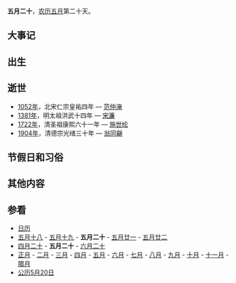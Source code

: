 {{Lunar05Calendar}}
'''五月二十'''，[[农历|农历]][[五月_(农历)|五月]]第二十天。

==大事记==

==出生==

==逝世==
*[[1052年|1052年]]，北宋仁宗皇祐四年 — [[范仲淹|范仲淹]]
*[[1381年|1381年]]，明太祖洪武十四年 — [[宋濂|宋濂]]
*[[1722年|1722年]]，清圣祖康熙六十一年 — [[施世纶|施世纶]]
*[[1904年|1904年]]，清德宗光绪三十年 — [[翁同龢|翁同龢]]

==节假日和习俗==

==其他内容==

==参看==
*[[历史上的今天|日历]]
*[[五月十八|五月十八]] - [[五月十九|五月十九]] - '''五月二十''' - [[五月廿一|五月廿一]] - [[五月廿二|五月廿二]]        
*[[四月二十|四月二十]] - '''五月二十''' - [[六月二十|六月二十]]
*[[正月|正月]] - [[二月_(农历)|二月]] - [[三月_(农历)|三月]] - [[四月_(农历)|四月]] - [[五月_(农历)|五月]] - [[六月_(农历)|六月]] - [[七月_(农历)|七月]] - [[八月_(农历)|八月]] - [[九月_(农历)|九月]] - [[十月_(农历)|十月]] - [[十一月_(农历)|十一月]] - [[腊月|腊月]]
*[[公历|公历]][[5月20日|5月20日]]